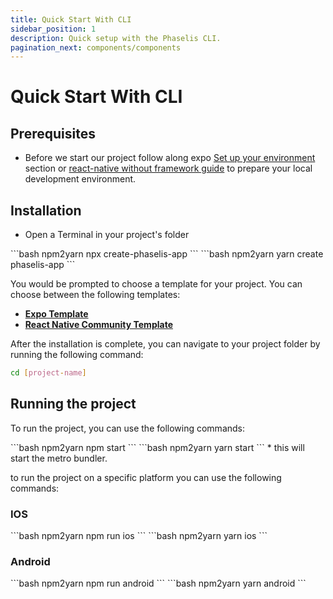 ```yaml
---
title: Quick Start With CLI
sidebar_position: 1
description: Quick setup with the Phaselis CLI.
pagination_next: components/components
---
```



# Quick Start With CLI

## Prerequisites

- Before we start our project follow along expo [Set up your environment](https://docs.expo.dev/get-started/set-up-your-environment/?platform=ios&device=simulated&mode=development-build&buildEnv=local) section or [react-native without framework guide](https://reactnative.dev/docs/getting-started-without-a-framework) to prepare your local development environment.

## Installation

- Open a Terminal in your project's folder

<Tabs>
  <TabItem value="npm" label="npm" default>
  ```bash npm2yarn
  npx create-phaselis-app
  ```
  </TabItem>
  <TabItem value="yarn" label="yarn">
  ```bash npm2yarn
  yarn create phaselis-app
  ```
  </TabItem>
</Tabs>

You would be prompted to choose a template for your project. You can choose between the following templates:

- **[Expo Template](https://github.com/expo/expo/tree/main/templates/expo-template-blank-typescript)**
- **[React Native Community Template](https://github.com/react-native-community/template/tree/main/template)**

After the installation is complete, you can navigate to your project folder by running the following command:

```bash
cd [project-name]
```

## Running the project

To run the project, you can use the following commands:

<Tabs>
  <TabItem value="npm" label="npm" default>
  ```bash npm2yarn
  npm start
  ```
  </TabItem>
  <TabItem value="yarn" label="yarn">
  ```bash npm2yarn
  yarn start
  ```
  </TabItem>
</Tabs>
* this will start the metro bundler.

to run the project on a specific platform you can use the following commands:

### IOS

<Tabs>
  <TabItem value="npm" label="npm" default>
  ```bash npm2yarn
  npm run ios
  ```
  </TabItem>
  <TabItem value="yarn" label="yarn">
  ```bash npm2yarn
  yarn ios
  ```
  </TabItem>
</Tabs>

### Android

<Tabs>
  <TabItem value="npm" label="npm" default>
  ```bash npm2yarn
  npm run android
  ```
  </TabItem>
  <TabItem value="yarn" label="yarn">
  ```bash npm2yarn
  yarn android
  ```
  </TabItem>
</Tabs>
